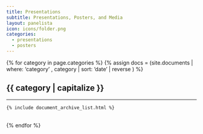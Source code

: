 ```yaml
---
title: Presentations
subtitle: Presentations, Posters, and Media
layout: panelista
icon: icons/folder.png
categories:
  - presentations
  - posters
---
```


{% for category in page.categories %}
  {% assign docs = (site.documents | where: 'category' , category | sort: 'date' | reverse ) %}
  <h2>{{ category | capitalize }}</h2>
  <hr>
  <div class="case-list">
    {% include document_archive_list.html %}
  </div>
  <br/>
{% endfor %}
